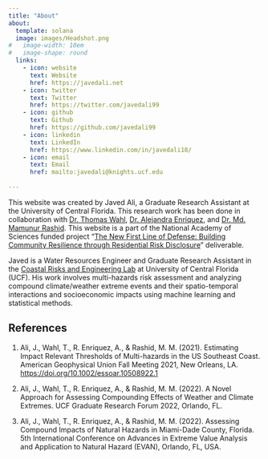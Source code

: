 ```yaml
---
title: "About"
about:
  template: solana
  image: images/Headshot.png
#   image-width: 10em
#   image-shape: round
  links:
    - icon: website
      text: Website
      href: https://javedali.net 
    - icon: twitter
      text: Twitter
      href: https://twitter.com/javedali99
    - icon: github
      text: Github
      href: https://github.com/javedali99
    - icon: linkedin
      text: LinkedIn
      href: https://www.linkedin.com/in/javedali18/
    - icon: email
      text: Email
      href: mailto:javedali@knights.ucf.edu 
    
---
```


This website was created by Javed Ali, a Graduate Research Assistant at the University of Central Florida. This research work has been done in collaboration with [Dr. Thomas Wahl](https://core-lab.weebly.com/), [Dr. Alejandra Enriquez](https://www.linkedin.com/in/alejandra-rodr%C3%ADguez-enr%C3%ADquez-426b3263/), and [Dr. Md. Mamunur Rashid](https://mmrashid.weebly.com/). This website is a part of the National Academy of Sciences funded project “[The New First Line of Defense: Building Community Resilience through Residential Risk Disclosure](https://hazardaware.org/)” deliverable.

Javed is a Water Resources Engineer and Graduate Research Assistant in the [Coastal Risks and Engineering Lab](https://core-lab.weebly.com/) at University of Central Florida (UCF). His work involves multi-hazards risk assessment and analyzing compound climate/weather extreme events and their spatio-temporal interactions and socioeconomic impacts using machine learning and statistical methods. 


::: {.content-block}

## References

1. Ali, J., Wahl, T., R. Enriquez, A., & Rashid, M. M. (2021). Estimating Impact Relevant Thresholds of Multi-hazards in the US Southeast Coast. American Geophysical Union Fall Meeting 2021, New Orleans, LA. [https://doi.org/10.1002/essoar.10508922.1](https://doi.org/10.1002/essoar.10508922.1)

2. Ali, J., Wahl, T., R. Enriquez, A., & Rashid, M. M. (2022). A Novel Approach for Assessing Compounding Effects of Weather and Climate Extremes. UCF Graduate Research Forum 2022, Orlando, FL.

3. Ali, J., Wahl, T., R. Enriquez, A., & Rashid, M. M. (2022). Assessing Compound Impacts of Natural Hazards in Miami-Dade County, Florida. 5th International Conference on Advances in Extreme Value Analysis and Application to Natural Hazard (EVAN), Orlando, FL, USA.

:::
